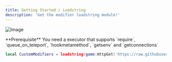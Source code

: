 ```yaml
---
title: Getting Started / Loadstring
description: 'Get the modifier loadstring module!'
---
```


![Image](https://mintlify.s3-us-west-1.amazonaws.com/kiwi-05288d30/Big%20Logo.png "Logo")

<Info>
  **Prerequisite** You need a executor that supports `require`, `queue_on_teleport`, `hookmetamethod`, `getsenv` and `getconnections`
</Info>

```lua
local CustomModifiers = loadstring(game:HttpGet('https://raw.githubusercontent.com/iimateiYT/Custom-Modifiers/main/Source.lua'))()
```